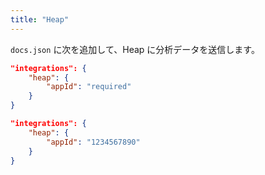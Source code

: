 ```yaml
---
title: "Heap"
---
```


`docs.json` に次を追加して、Heap に分析データを送信します。

<CodeGroup>

```json Analytics options in docs.json
"integrations": {
    "heap": {
        "appId": "required"
    }
}
```

```json Example
"integrations": {
    "heap": {
        "appId": "1234567890"
    }
}
```

</CodeGroup>